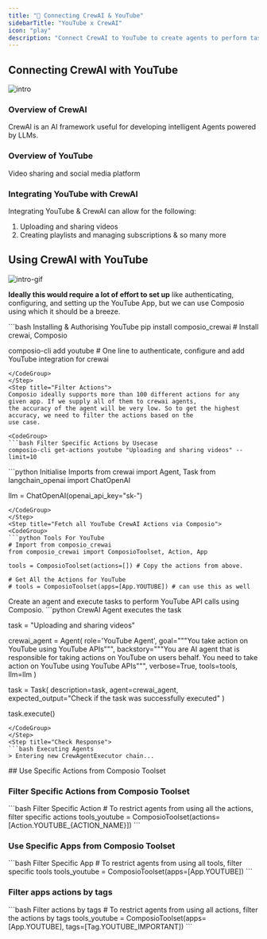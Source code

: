 ```yaml
---
title: "🚀 Connecting CrewAI & YouTube"
sidebarTitle: "YouTube x CrewAI"
icon: "play"
description: "Connect CrewAI to YouTube to create agents to perform tasks using natural language"
---
```


## Connecting CrewAI with YouTube
![intro](/media/intro.jpg)

### Overview of CrewAI

CrewAI is an AI framework useful for developing intelligent Agents powered by LLMs.

### Overview of YouTube

Video sharing and social media platform

### Integrating YouTube with CrewAI

Integrating YouTube & CrewAI can allow for the following:

1. Uploading and sharing videos
2. Creating playlists and managing subscriptions
& so many more

## Using CrewAI with YouTube
![intro-gif](/media/intro.gif)
<Steps>
<Step title="Setting Up the Environment">

**Ideally this would require a lot of effort to set up** like authenticating, configuring, and setting up the YouTube App, but we can use Composio using which it should be a breeze.

<CodeGroup>
```bash Installing & Authorising YouTube
pip install composio_crewai # Install crewai, Composio 

composio-cli add youtube # One line to authenticate, configure and add YouTube integration for crewai
```
</CodeGroup>
</Step>
<Step title="Filter Actions">
Composio ideally supports more than 100 different actions for any given app. If we supply all of them to crewai agents, 
the accuracy of the agent will be very low. So to get the highest accuracy, we need to filter the actions based on the 
use case.

<CodeGroup>
```bash Filter Specific Actions by Usecase
composio-cli get-actions youtube "Uploading and sharing videos" --limit=10
```
</CodeGroup>

</Step>
<Step title="Import Base Packages">

<CodeGroup>
```python Initialise Imports
from crewai import Agent, Task
from langchain_openai import ChatOpenAI

llm = ChatOpenAI(openai_api_key="sk-<OPENAI KEY>")
```
</CodeGroup>
</Step>
<Step title="Fetch all YouTube CrewAI Actions via Composio">
<CodeGroup>
```python Tools For YouTube
# Import from composio_crewai
from composio_crewai import ComposioToolset, Action, App

tools = ComposioToolset(actions=[]) # Copy the actions from above. 

# Get All the Actions for YouTube
# tools = ComposioToolset(apps=[App.YOUTUBE]) # can use this as well
```
</CodeGroup>
</Step>
<Step title="Execute the Agent">
Create an agent and execute tasks to perform YouTube API calls using Composio. 
<CodeGroup>
```python CrewAI Agent executes the task

task = "Uploading and sharing videos"

crewai_agent = Agent(
    role='YouTube Agent',
    goal="""You take action on YouTube using YouTube APIs""",
    backstory="""You are AI agent that is responsible for taking actions on YouTube on users behalf. You need to take action on YouTube using YouTube APIs""",
    verbose=True,
    tools=tools,
    llm=llm
)

task = Task(
    description=task,
    agent=crewai_agent,
    expected_output="Check if the task was successfully executed"
)

task.execute()
```
</CodeGroup>
</Step>
<Step title="Check Response">
```bash Executing Agents
> Entering new CrewAgentExecutor chain...
```
</Step>
</Steps>
## Use Specific Actions from Composio Toolset

### Filter Specific Actions from Composio Toolset

<CodeGroup>
```bash Filter Specific Action
# To restrict agents from using all the actions, filter specific actions
tools_youtube = ComposioToolset(actions=[Action.YOUTUBE_{ACTION_NAME}])
```
</CodeGroup>

### Use Specific Apps from Composio Toolset
<CodeGroup>
```bash Filter Specific App
# To restrict agents from using all tools, filter specific tools
tools_youtube = ComposioToolset(apps=[App.YOUTUBE])
```
</CodeGroup>

### Filter apps actions by tags 
<CodeGroup>
```bash Filter actions by tags
# To restrict agents from using all actions, filter the actions by tags
tools_youtube = ComposioToolset(apps=[App.YOUTUBE], tags=[Tag.YOUTUBE_IMPORTANT])
```
</CodeGroup>
